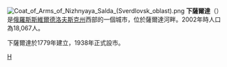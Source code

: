 {{coord|58.0764|N|60.7258|E|display=title}}
[[File:Coat_of_Arms_of_Nizhnyaya_Salda_(Sverdlovsk_oblast).png|right]]
'''下薩爾達'''（{{lang-ru|Ни́жняя Салда́|Nizhnyaya Salda}}）是[[俄羅斯|俄羅斯]][[斯維爾德洛夫斯克州|斯維爾德洛夫斯克州]]西部的一個城市，位於薩爾達河畔。2002年時人口為18,067人。

下薩爾達於1779年建立，1938年正式設市。

{{斯維爾德洛夫斯克州城市}}

[[Category:斯維爾德洛夫斯克州城市|Н]]